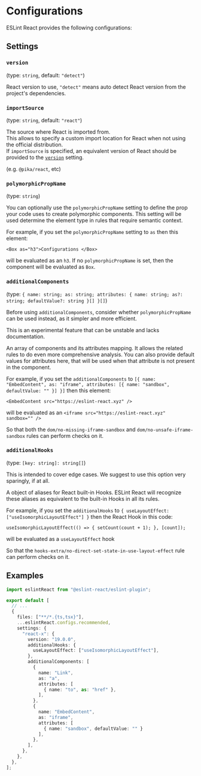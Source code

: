 
# Configurations

ESLint React provides the following configurations:

## Settings

### `version`

(type: `string`, default: `"detect"`)

React version to use, `"detect"` means auto detect React version from the project's dependencies.

### `importSource`

(type: `string`, default: `"react"`)

The source where React is imported from.\
This allows to specify a custom import location for React when not using the official distribution.\
If `importSource` is specified, an equivalent version of React should be provided to the [`version`](#version) setting.

(e.g. `@pika/react`, etc)

### `polymorphicPropName`

(type: `string`)

You can optionally use the `polymorphicPropName` setting to define the prop your code uses to create polymorphic components. This setting will be used determine the element type in rules that require semantic context.

For example, if you set the `polymorphicPropName` setting to `as` then this element:

`<Box as="h3">Configurations </Box>`

will be evaluated as an `h3`. If no `polymorphicPropName` is set, then the component will be evaluated as `Box`.

### `additionalComponents`

(type: `{ name: string; as: string; attributes: { name: string; as?: string; defaultValue?: string }[] }[]`)

<Callout type="info">Before using `additionalComponents`, consider whether `polymorphicPropName` can be used instead, as it simpler and more efficient.</Callout>

<Callout type="warning">This is an experimental feature that can be unstable and lacks documentation.</Callout>

An array of components and its attributes mapping. It allows the related rules to do even more comprehensive analysis. You can also provide default values for attributes here, that will be used when that attribute is not present in the component.

For example, if you set the `additionalComponents` to `[{ name: "EmbedContent", as: "iframe", attributes: [{ name: "sandbox", defaultValue: "" }] }]` then this element:

`<EmbedContent src="https://eslint-react.xyz" />`

will be evaluated as an `<iframe src="https://eslint-react.xyz" sandbox="" />`

So that both the `dom/no-missing-iframe-sandbox` and `dom/no-unsafe-iframe-sandbox` rules can perform checks on it.

### `additionalHooks`

(type: `[key: string]: string[]`)

<Callout type="warning">This is intended to cover edge cases. We suggest to use this option very sparingly, if at all.</Callout>

A object of aliases for React built-in Hooks. ESLint React will recognize these aliases as equivalent to the built-in Hooks in all its rules.

For example, if you set the `additionalHooks` to `{ useLayoutEffect: ["useIsomorphicLayoutEffect"] }` then the React Hook in this code:

`useIsomorphicLayoutEffect(() => { setCount(count + 1); }, [count]);`

will be evaluated as a `useLayoutEffect` hook

So that the `hooks-extra/no-direct-set-state-in-use-layout-effect` rule can perform checks on it.

## Examples

```ts filename="eslint.config.js"
import eslintReact from "@eslint-react/eslint-plugin";

export default [
  // ...
  {
    files: ["**/*.{ts,tsx}"],
    ...eslintReact.configs.recommended,
    settings: {
      "react-x": {
        version: "19.0.0",
        additionalHooks: {
          useLayoutEffect: ["useIsomorphicLayoutEffect"],
        },
        additionalComponents: [
          {
            name: "Link",
            as: "a",
            attributes: [
              { name: "to", as: "href" },
            ],
          },
          {
            name: "EmbedContent",
            as: "iframe",
            attributes: [
              { name: "sandbox", defaultValue: "" }
            ],
          },
        ],
      },
    },
  },
];
```

